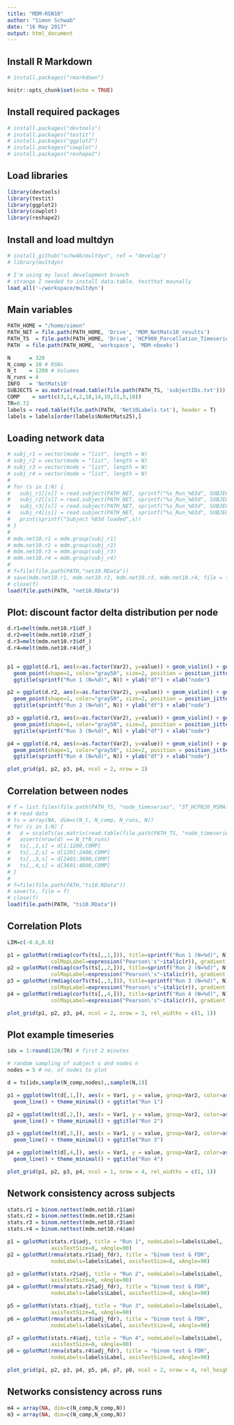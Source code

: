 ```yaml
---
title: "MDM-RSN10"
author: "Simon Schwab"
date: "16 May 2017"
output: html_document
---
```


## Install R Markdown 
```r
# install.packages("rmarkdown")
```

```r
knitr::opts_chunk$set(echo = TRUE)
```

## Install required packages 
```r
# install.packages("devtools")
# install.packages("testit")
# install.packages("ggplot2")
# install.packages("cowplot")
# install.packages("reshape2")
```

## Load libraries 
```r
library(devtools)
library(testit)
library(ggplot2)
library(cowplot)
library(reshape2)
```

## Install and load multdyn 
```r
# install_github("schw4b/multdyn", ref = "develop")
# library(multdyn)

# I'm using my local development branch
# strange I needed to install data.table, testthat maunally
load_all('~/workspace/multdyn')
```

## Main variables 
```r
PATH_HOME = "/home/simon"
PATH_NET = file.path(PATH_HOME, 'Drive', 'MDM_NetMats10_results')
PATH_TS  = file.path(PATH_HOME, 'Drive', 'HCP900_Parcellation_Timeseries_Netmats_ICAd25')
PATH  = file.path(PATH_HOME, 'workspace', 'MDM-nbooks')

N      = 320
N_comp = 10 # RSNs
N_t    = 1200 # Volumes
N_runs = 4
INFO   = 'NetMats10'
SUBJECTS = as.matrix(read.table(file.path(PATH_TS, 'subjectIDs.txt')))
COMP    = sort(c(3,1,4,2,18,14,19,21,5,10))
TR=0.72
labels = read.table(file.path(PATH, 'Net10Labels.txt'), header = T)
labels = labels[order(labels$NoNetMats25),]
```

## Loading network data
```r
# subj_r1 = vector(mode = "list", length = N)
# subj_r2 = vector(mode = "list", length = N)
# subj_r3 = vector(mode = "list", length = N)
# subj_r4 = vector(mode = "list", length = N)
# 
# for (s in 1:N) {
#   subj_r1[[s]] = read.subject(PATH_NET, sprintf("%s_Run_%03d", SUBJECTS[s], 1), N_comp)
#   subj_r2[[s]] = read.subject(PATH_NET, sprintf("%s_Run_%03d", SUBJECTS[s], 2), N_comp)
#   subj_r3[[s]] = read.subject(PATH_NET, sprintf("%s_Run_%03d", SUBJECTS[s], 3), N_comp)
#   subj_r4[[s]] = read.subject(PATH_NET, sprintf("%s_Run_%03d", SUBJECTS[s], 4), N_comp)
#   print(sprintf("Subject %03d loaded",s))
# }
# 
# mdm.net10.r1 = mdm.group(subj_r1)
# mdm.net10.r2 = mdm.group(subj_r2)
# mdm.net10.r3 = mdm.group(subj_r3)
# mdm.net10.r4 = mdm.group(subj_r4)
# 
# f=file(file.path(PATH,"net10.RData"))
# save(mdm.net10.r1, mdm.net10.r2, mdm.net10.r3, mdm.net10.r4, file = f)
# close(f)
load(file.path(PATH, "net10.RData"))
```

## Plot: discount factor delta distribution per node
```r

d.r1=melt(mdm.net10.r1$df_)
d.r2=melt(mdm.net10.r2$df_)
d.r3=melt(mdm.net10.r3$df_)
d.r4=melt(mdm.net10.r4$df_)


p1 = ggplot(d.r1, aes(x=as.factor(Var2), y=value)) + geom_violin() + geom_boxplot(width=0.2) +
  geom_point(shape=1, color="gray50", size=2, position = position_jitter(width = NULL, height = 0.01)) +
  ggtitle(sprintf("Run 1 (N=%d)", N)) + ylab("df") + xlab("node")

p2 = ggplot(d.r2, aes(x=as.factor(Var2), y=value)) + geom_violin() + geom_boxplot(width=0.2) +
  geom_point(shape=1, color="gray50", size=2, position = position_jitter(width = NULL, height = 0.01)) +
  ggtitle(sprintf("Run 2 (N=%d)", N)) + ylab("df") + xlab("node")

p3 = ggplot(d.r3, aes(x=as.factor(Var2), y=value)) + geom_violin() + geom_boxplot(width=0.2) +
  geom_point(shape=1, color="gray50", size=2, position = position_jitter(width = NULL, height = 0.01)) +
  ggtitle(sprintf("Run 3 (N=%d)", N)) + ylab("df") + xlab("node")

p4 = ggplot(d.r4, aes(x=as.factor(Var2), y=value)) + geom_violin() + geom_boxplot(width=0.2) +
  geom_point(shape=1, color="gray50", size=2, position = position_jitter(width = NULL, height = 0.01)) +
  ggtitle(sprintf("Run 4 (N=%d)", N)) + ylab("df") + xlab("node")

plot_grid(p1, p2, p3, p4, ncol = 2, nrow = 2)

```

## Correlation between nodes
```r
# f = list.files(file.path(PATH_TS, "node_timeseries", "3T_HCP820_MSMAll_d25_ts2"), "*.txt")
# # read data
# ts = array(NA, dim=c(N_t, N_comp, N_runs, N))
# for (s in 1:N) {
#   d = scaleTs(as.matrix(read.table(file.path(PATH_TS, "node_timeseries", "3T_HCP820_MSMAll_d25_ts2", f[s]))))
#   assert(nrow(d) == N_t*N_runs)
#   ts[,,1,s] = d[1:1200,COMP]
#   ts[,,2,s] = d[1201:2400,COMP]
#   ts[,,3,s] = d[2401:3600,COMP]
#   ts[,,4,s] = d[3601:4800,COMP]
# }
# 
# f=file(file.path(PATH,"ts10.RData"))
# save(ts, file = f)
# close(f)
load(file.path(PATH, "ts10.RData"))
```

## Correlation Plots
```r
LIM=c(-0.6,0.6)

p1 = gplotMat(rmdiag(corTs(ts[,,1,])), title=sprintf("Run 1 (N=%d)", N), lim=LIM,
              colMapLabel=expression("Pearson\'s"~italic(r)), gradient = c("blue", "white", "red")) + xlab("Node") + ylab("Node")
p2 = gplotMat(rmdiag(corTs(ts[,,2,])), title=sprintf("Run 2 (N=%d)", N), lim=LIM,
              colMapLabel=expression("Pearson\'s"~italic(r)), gradient = c("blue", "white", "red")) + xlab("Node") + ylab("Node")
p3 = gplotMat(rmdiag(corTs(ts[,,3,])), title=sprintf("Run 3 (N=%d)", N), lim=LIM,
              colMapLabel=expression("Pearson\'s"~italic(r)), gradient = c("blue", "white", "red")) + xlab("Node") + ylab("Node")
p4 = gplotMat(rmdiag(corTs(ts[,,4,])), title=sprintf("Run 4 (N=%d)", N), lim=LIM,
              colMapLabel=expression("Pearson\'s"~italic(r)), gradient = c("blue", "white", "red")) + xlab("Node") + ylab("Node")

plot_grid(p1, p2, p3, p4, ncol = 2, nrow = 2, rel_widths = c(1, 1))
```

## Plot example timeseries
```r
idx = 1:round(120/TR) # first 2 minutes

# random sampling of subject s and nodes n
nodes = 5 # no. of nodes to plot

d = ts[idx,sample(N_comp,nodes),,sample(N,1)]

p1 = ggplot(melt(d[,1,]), aes(x = Var1, y = value, group=Var2, color=as.factor(Var2))) + 
  geom_line() + theme_minimal() + ggtitle("Run 1")

p2 = ggplot(melt(d[,2,]), aes(x = Var1, y = value, group=Var2, color=as.factor(Var2))) +
  geom_line() + theme_minimal() + ggtitle("Run 2")

p3 = ggplot(melt(d[,3,]), aes(x = Var1, y = value, group=Var2, color=as.factor(Var2))) +
  geom_line() + theme_minimal() + ggtitle("Run 3")

p4 = ggplot(melt(d[,4,]), aes(x = Var1, y = value, group=Var2, color=as.factor(Var2))) + 
  geom_line() + theme_minimal() + ggtitle("Run 4")

plot_grid(p1, p2, p3, p4, ncol = 1, nrow = 4, rel_widths = c(1, 1))
```

## Network consistency across subjects
```r

stats.r1 = binom.nettest(mdm.net10.r1$am)
stats.r2 = binom.nettest(mdm.net10.r2$am)
stats.r3 = binom.nettest(mdm.net10.r3$am)
stats.r4 = binom.nettest(mdm.net10.r4$am)

p1 = gplotMat(stats.r1$adj, title = "Run 1", nodeLabels=labels$Label,
              axisTextSize=8, xAngle=90)
p2 = gplotMat(rmna(stats.r1$adj_fdr), title = "binom test & FDR",
              nodeLabels=labels$Label, axisTextSize=8, xAngle=90)

p3 = gplotMat(stats.r2$adj, title = "Run 2", nodeLabels=labels$Label,
              axisTextSize=8, xAngle=90)
p4 = gplotMat(rmna(stats.r2$adj_fdr), title = "binom test & FDR",
              nodeLabels=labels$Label, axisTextSize=8, xAngle=90)

p5 = gplotMat(stats.r3$adj, title = "Run 3", nodeLabels=labels$Label,
              axisTextSize=8, xAngle=90)
p6 = gplotMat(rmna(stats.r3$adj_fdr), title = "binom test & FDR",
              nodeLabels=labels$Label, axisTextSize=8, xAngle=90)

p7 = gplotMat(stats.r4$adj, title = "Run 4", nodeLabels=labels$Label,
              axisTextSize=8, xAngle=90)
p8 = gplotMat(rmna(stats.r4$adj_fdr), title = "binom test & FDR",
              nodeLabels=labels$Label, axisTextSize=8, xAngle=90)

plot_grid(p1, p2, p3, p4, p5, p6, p7, p8, ncol = 2, nrow = 4, rel_heights = c(1,1,1,1))
```
## Networks consistency across runs

```r
m4 = array(NA, dim=c(N_comp,N_comp,N))
m3 = array(NA, dim=c(N_comp,N_comp,N))

```




